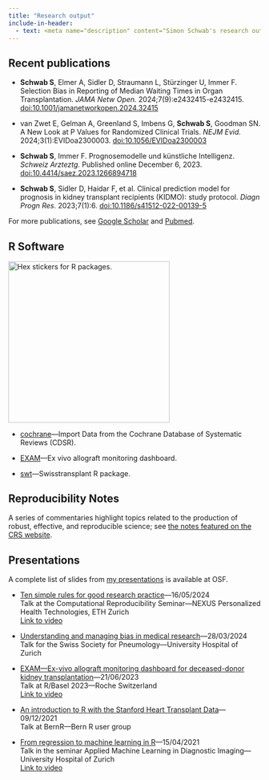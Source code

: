 ```yaml
---
title: "Research output"
include-in-header:
  - text: <meta name="description" content="Simon Schwab's research output.">
---
```


## Recent publications

* **Schwab S**, Elmer A, Sidler D, Straumann L, Stürzinger U, Immer F. Selection Bias in Reporting of Median Waiting Times in Organ Transplantation. *JAMA Netw Open.* 2024;7(9):e2432415-e2432415. [doi:10.1001/jamanetworkopen.2024.32415](https://doi.org/10.1001/jamanetworkopen.2024.32415)

* van Zwet E, Gelman A, Greenland S, Imbens G, **Schwab S**, Goodman SN. A New Look at P Values for Randomized Clinical Trials. *NEJM Evid.* 2024;3(1):EVIDoa2300003. [doi:10.1056/EVIDoa2300003](https://doi.org/10.1056/EVIDoa2300003)

* **Schwab S**, Immer F. Prognosemodelle und künstliche Intelligenz. *Schweiz Arzteztg.* Published online December 6, 2023. [doi:10.4414/saez.2023.1266894718](https://doi.org/10.4414/saez.2023.1266894718)

* **Schwab S**, Sidler D, Haidar F, et al. Clinical prediction model for prognosis in kidney transplant recipients (KIDMO): study protocol. *Diagn Progn Res.* 2023;7(1):6. [doi:10.1186/s41512-022-00139-5](https://doi.org/10.1186/s41512-022-00139-5)

For more publications, see [Google Scholar](https://scholar.google.ch/citations?user=uR1_O0UAAAAJ) and [Pubmed](https://pubmed.ncbi.nlm.nih.gov/?term=Schwab+Simon%5BAuthor%5D+AND+%28+Zurich%5BAffiliation%5D+OR+Bern%5BAffiliation%5D+OR+Warwick%5BAffiliation%5D+OR+Oxford%5BAffiliation%5D+%29&sort=date).

## R Software

![](images/output-stickers_400.png){width="3.35in" alt="Hex stickers for R packages."}

* [cochrane](https://github.com/schw4b/cochrane)---Import Data from the Cochrane Database of Systematic Reviews (CDSR).

* [EXAM](https://github.com/Swisstransplant/EXAM)---Ex vivo allograft monitoring dashboard.

* [swt](https://github.com/Swisstransplant/swt)---Swisstransplant R package.

## Reproducibility Notes

A series of commentaries highlight topics related to the production of robust, effective, and reproducible science; see [the notes featured on the CRS website](https://www.crs.uzh.ch/en/resources/CRS-Reproducibility-Notes.html).

## Presentations

A complete list of slides from [my presentations](https://osf.io/a3g5c/) is available at OSF.

* [Ten simple rules for good research practice](https://osf.io/zrqta/)---16/05/2024\
Talk at the Computational Reproducibility Seminar---NEXUS Personalized Health Technologies, ETH Zurich\
[Link to video](https://www.youtube.com/watch?v=IFIq0EMl3eM)

* [Understanding and managing bias in medical research](https://osf.io/yh76a/)---28/03/2024\
Talk for the Swiss Society for Pneumology---University Hospital of Zurich

* [EXAM---Ex-vivo allograft monitoring dashboard for deceased-donor kidney transplantation](https://osf.io/8kbt2/)---21/06/2023\
Talk at R/Basel 2023---Roche Switzerland\
[Link to video](https://youtu.be/0cvZDnkeKPk?si=pp9PGFDCoy0L2AWh)

* [An introduction to R with the Stanford Heart Transplant Data](https://osf.io/6mcah/)---09/12/2021\
Talk at BernR---Bern R user group

* [From regression to machine learning in R](https://osf.io/rua6x/)---15/04/2021\
Talk in the seminar Applied Machine Learning in Diagnostic Imaging---University Hospital of Zurich\
[Link to video](https://www.youtube.com/watch?v=h5A1v678Djk)

